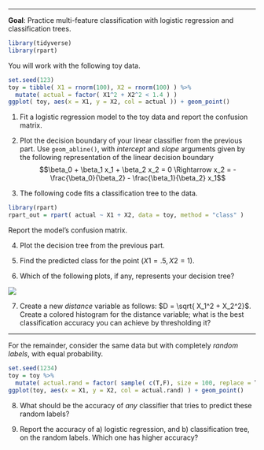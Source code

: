 ***

**Goal**: Practice multi-feature classification with logistic regression and classification trees. 


```r
library(tidyverse)
library(rpart)
```

You will work with the following toy data. 
```r
set.seed(123)
toy = tibble( X1 = rnorm(100), X2 = rnorm(100) ) %>% 
  mutate( actual = factor( X1^2 + X2^2 < 1.4 ) )
ggplot( toy, aes(x = X1, y = X2, col = actual )) + geom_point()
```

1. Fit a logistic regression model to the toy data and report the confusion matrix.  

2. Plot the decision boundary of your linear classifier from the previous part. Use `geom_abline()`, with *intercept* and *slope* arguments given by the following representation of the linear decision boundary $$\beta_0 + \beta_1 x_1 +  \beta_2 x_2 = 0 \Rightarrow  x_2 =  -\frac{\beta_0}{\beta_2} - \frac{\beta_1}{\beta_2} x_1$$

3. The following code fits a classification tree to the data.
```r
library(rpart)
rpart_out = rpart( actual ~ X1 + X2, data = toy, method = "class" )
```
Report the model's confusion matrix.

4. Plot the decision tree from the previous part.

5. Find the predicted class for the point $(X1=.5, X2=1)$.

6. Which of the following plots, if any, represents your decision tree?

![](img/toy_tree.PNG)

7. Create a new *distance* variable as follows: $D = \sqrt{ X_1^2 + X_2^2}$. Create a colored histogram for the distance variable; what is the best classification accuracy you can achieve by thresholding it?

*** 
For the remainder, consider the same data but with completely *random labels*, with equal probability.

```r
set.seed(1234)
toy = toy %>% 
  mutate( actual.rand = factor( sample( c(T,F), size = 100, replace = T ) ) )
ggplot(toy, aes(x = X1, y = X2, col = actual.rand) ) + geom_point()
```


8. What should be the accuracy of *any* classifier that tries to predict these random labels?

9. Report the accuracy of a) logistic regression, and b) classification tree, on the random labels. Which one has higher accuracy?




